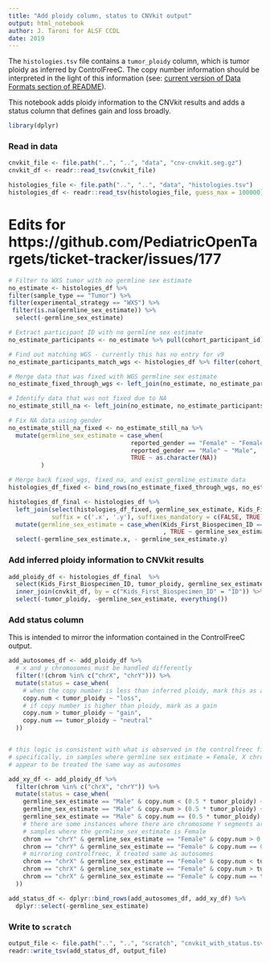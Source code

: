 ```yaml
---
title: "Add ploidy column, status to CNVkit output"
output: html_notebook
author: J. Taroni for ALSF CCDL
date: 2019
---
```


The `histologies.tsv` file contains a `tumor_ploidy` column, which is tumor ploidy as inferred by ControlFreeC.
The copy number information should be interpreted in the light of this information (see: [current version of Data Formats section of README](https://github.com/AlexsLemonade/OpenPBTA-analysis/tree/390f1e08e481da5ec0b2c62d886d5fd298bbf017#data-formats)).

This notebook adds ploidy information to the CNVkit results and adds a status column that defines gain and loss broadly.

```r
library(dplyr)
```

### Read in data

```r
cnvkit_file <- file.path("..", "..", "data", "cnv-cnvkit.seg.gz")
cnvkit_df <- readr::read_tsv(cnvkit_file)
```

```r
histologies_file <- file.path("..", "..", "data", "histologies.tsv")
histologies_df <- readr::read_tsv(histologies_file, guess_max = 100000)
```

# Edits for https://github.com/PediatricOpenTargets/ticket-tracker/issues/177
```r
# Filter to WXS tumor with no germline sex estimate
no_estimate <- histologies_df %>% 
filter(sample_type == "Tumor") %>% 
filter(experimental_strategy == "WXS") %>%  
 filter(is.na(germline_sex_estimate)) %>%
  select(-germline_sex_estimate)

# Extract participant ID with no germline sex estimate
no_estimate_participants <- no_estimate %>% pull(cohort_participant_id) %>% unique()

# Find out matching WGS - currently this has no entry for v9
no_estimate_participants_match_wgs <- histologies_df %>% filter(cohort_participant_id %in% no_estimate_participants) %>% filter(experimental_strategy == "WGS") %>% filter(sample_type == "Tumor") %>% select(cohort_participant_id, germline_sex_estimate)

# Merge data that was fixed with WGS germline sex estimate
no_estimate_fixed_through_wgs <- left_join(no_estimate, no_estimate_participants_match_wgs, by = "cohort_participant_id") %>% filter(!is.na(germline_sex_estimate))

# Identify data that was not fixed due to NA
no_estimate_still_na <- left_join(no_estimate, no_estimate_participants_match_wgs, by = "cohort_participant_id") %>% filter(is.na(germline_sex_estimate))

# Fix NA data using gender
no_estimate_still_na_fixed <- no_estimate_still_na %>% 
  mutate(germline_sex_estimate = case_when(
                                  reported_gender == "Female" ~ "Female", 
                                  reported_gender == "Male" ~ "Male",
                                  TRUE ~ as.character(NA))
         )

# Merge back fixed_wgs, fixed_na, and exist_germline_estimate data
histologies_df_fixed <- bind_rows(no_estimate_fixed_through_wgs, no_estimate_still_na_fixed)

histologies_df_final <- histologies_df %>% 
  left_join(select(histologies_df_fixed, germline_sex_estimate, Kids_First_Biospecimen_ID), by = "Kids_First_Biospecimen_ID",
            suffix = c('.x', '.y'), suffixes_mandatory = c(FALSE, TRUE)) %>%
  mutate(germline_sex_estimate = case_when(Kids_First_Biospecimen_ID == Kids_First_Biospecimen_ID ~ germline_sex_estimate.y
                                           , TRUE ~ germline_sex_estimate.x)) %>% 
  select(-germline_sex_estimate.x, - germline_sex_estimate.y)

```


### Add inferred ploidy information to CNVkit results

```r
add_ploidy_df <- histologies_df_final  %>%
  select(Kids_First_Biospecimen_ID, tumor_ploidy, germline_sex_estimate) %>%
  inner_join(cnvkit_df, by = c("Kids_First_Biospecimen_ID" = "ID")) %>%
  select(-tumor_ploidy, -germline_sex_estimate, everything())
```

### Add status column

This is intended to mirror the information contained in the ControlFreeC output.

```r
add_autosomes_df <- add_ploidy_df %>%
  # x and y chromosomes must be handled differently
  filter(!(chrom %in% c("chrX", "chrY"))) %>%
  mutate(status = case_when(
    # when the copy number is less than inferred ploidy, mark this as a loss
    copy.num < tumor_ploidy ~ "loss",
    # if copy number is higher than ploidy, mark as a gain
    copy.num > tumor_ploidy ~ "gain",
    copy.num == tumor_ploidy ~ "neutral"
  ))


# this logic is consistent with what is observed in the controlfreec file
# specifically, in samples where germline sex estimate = Female, X chromosomes
# appear to be treated the same way as autosomes

add_xy_df <- add_ploidy_df %>%
  filter(chrom %in% c("chrX", "chrY")) %>%  
  mutate(status = case_when(
    germline_sex_estimate == "Male" & copy.num < (0.5 * tumor_ploidy) ~ "loss",
    germline_sex_estimate == "Male" & copy.num > (0.5 * tumor_ploidy) ~ "gain",
    germline_sex_estimate == "Male" & copy.num == (0.5 * tumor_ploidy) ~ "neutral",
    # there are some instances where there are chromosome Y segments are in
    # samples where the germline_sex_estimate is Female
    chrom == "chrY" & germline_sex_estimate == "Female" & copy.num > 0 ~ "unknown",
    chrom == "chrY" & germline_sex_estimate == "Female" & copy.num == 0 ~ "neutral",
    # mirroring controlfreec, X treated same as autosomes
    chrom == "chrX" & germline_sex_estimate == "Female" & copy.num < tumor_ploidy ~ "loss",
    chrom == "chrX" & germline_sex_estimate == "Female" & copy.num > tumor_ploidy ~ "gain",
    chrom == "chrX" & germline_sex_estimate == "Female" & copy.num == tumor_ploidy ~ "neutral"
  ))

add_status_df <- dplyr::bind_rows(add_autosomes_df, add_xy_df) %>%
  dplyr::select(-germline_sex_estimate)
```

### Write to `scratch`

```r
output_file <- file.path("..", "..", "scratch", "cnvkit_with_status.tsv")
readr::write_tsv(add_status_df, output_file)
```
